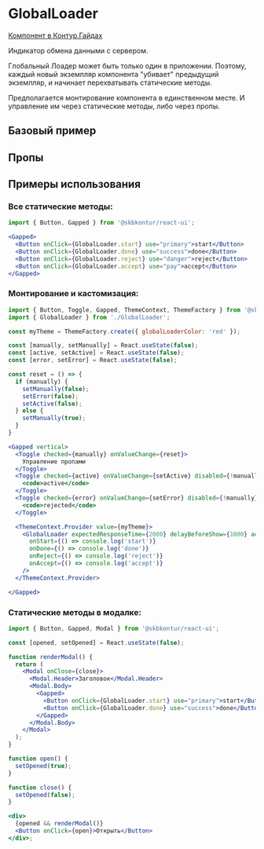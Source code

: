 
<Meta of={GlobalLoaderStories} />

# GlobalLoader

[Компонент в Контур.Гайдах](https)

Индикатор обмена данными с сервером.

Глобальный Лоадер может быть только один в приложении. Поэтому, каждый новый экземпляр компонента "убивает" предыдущий
экземпляр, и начинает перехватывать статические методы.

Предполагается монтирование компонента в единственном месте. И управление им через статические методы, либо через пропы.

## Базовый пример
<Primary />

## Пропы
<Controls />

## Примеры использования

### Все статические методы:
```jsx harmony
import { Button, Gapped } from '@skbkontur/react-ui';

<Gapped>
  <Button onClick={GlobalLoader.start} use="primary">start</Button>
  <Button onClick={GlobalLoader.done} use="success">done</Button>
  <Button onClick={GlobalLoader.reject} use="danger">reject</Button>
  <Button onClick={GlobalLoader.accept} use="pay">accept</Button>
</Gapped>
```

### Монтирование и кастомизация:
```jsx harmony
import { Button, Toggle, Gapped, ThemeContext, ThemeFactory } from '@skbkontur/react-ui';
import { GlobalLoader } from './GlobalLoader';

const myTheme = ThemeFactory.create({ globalLoaderColor: 'red' });

const [manually, setManually] = React.useState(false);
const [active, setActive] = React.useState(false);
const [error, setError] = React.useState(false);

const reset = () => {
  if (manually) {
    setManually(false);
    setError(false);
    setActive(false);
  } else {
    setManually(true);
  }
}

<Gapped vertical>
  <Toggle checked={manually} onValueChange={reset}>
    Управление пропами
  </Toggle>
  <Toggle checked={active} onValueChange={setActive} disabled={!manually}>
    <code>active</code>
  </Toggle>
  <Toggle checked={error} onValueChange={setError} disabled={!manually}>
    <code>rejected</code>
  </Toggle>

  <ThemeContext.Provider value={myTheme}>
    <GlobalLoader expectedResponseTime={2000} delayBeforeShow={1000} active={active} rejected={error}
      onStart={() => console.log('start')}
      onDone={() => console.log('done')}
      onReject={() => console.log('reject')}
      onAccept={() => console.log('accept')}
    />
  </ThemeContext.Provider>

</Gapped>
```


### Статические методы в модалке:
```jsx harmony
import { Button, Gapped, Modal } from '@skbkontur/react-ui';

const [opened, setOpened] = React.useState(false);

function renderModal() {
  return (
    <Modal onClose={close}>
      <Modal.Header>Заголовок</Modal.Header>
      <Modal.Body>
        <Gapped>
          <Button onClick={GlobalLoader.start} use="primary">start</Button>
          <Button onClick={GlobalLoader.done} use="success">done</Button>
        </Gapped>
      </Modal.Body>
    </Modal>
  );
}

function open() {
  setOpened(true);
}

function close() {
  setOpened(false);
}

<div>
  {opened && renderModal()}
  <Button onClick={open}>Открыть</Button>
</div>;
```
